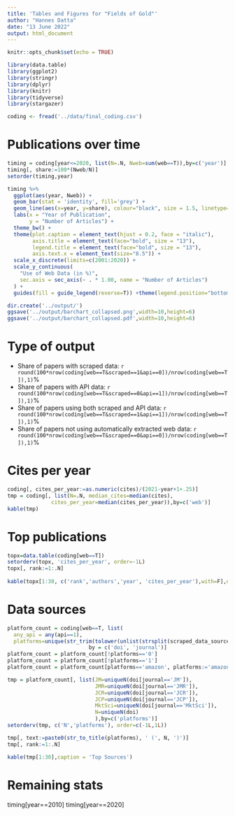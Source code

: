 ```yaml
---
title: 'Tables and Figures for "Fields of Gold"'
author: "Hannes Datta"
date: "13 June 2022"
output: html_document
---
```


```r
knitr::opts_chunk$set(echo = TRUE)

library(data.table)
library(ggplot2)
library(stringr)
library(dplyr)
library(knitr)
library(tidyverse)
library(stargazer)

coding <- fread('../data/final_coding.csv')

```


# Publications over time

```r

timing = coding[year<=2020, list(N=.N, Nweb=sum(web==T)),by=c('year')]
timing[, share:=100*(Nweb/N)]
setorder(timing,year)

timing %>%
  ggplot(aes(year, Nweb)) +
  geom_bar(stat = 'identity', fill='grey') +
  geom_line(aes(x=year, y=share), colour="black", size = 1.5, linetype=1) + 
  labs(x = "Year of Publication",
       y = "Number of Articles") +
  theme_bw() +
  theme(plot.caption = element_text(hjust = 0.2, face = "italic"),
        axis.title = element_text(face="bold", size = "13"),
        legend.title = element_text(face="bold", size = "13"),
        axis.text.x = element_text(size="8.5")) +
  scale_x_discrete(limits=c(2001:2020)) +  
  scale_y_continuous(
    "Use of Web Data (in %)",
    sec.axis = sec_axis(~ . * 1.00, name = "Number of Articles")
  ) + 
  guides(fill = guide_legend(reverse=T)) +theme(legend.position="bottom")

dir.create('../output/')
ggsave('../output/barchart_collapsed.png',width=10,height=6)
ggsave('../output/barchart_collapsed.pdf',width=10,height=6)

```

# Type of output

- Share of papers with scraped data: `r round(100*nrow(coding[web==T&scraped==1&api==0])/nrow(coding[web==T]),1)`%
- Share of papers with API data: `r round(100*nrow(coding[web==T&scraped==0&api==1])/nrow(coding[web==T]),1)`%
- Share of papers using both scraped and API data: `r round(100*nrow(coding[web==T&scraped==1&api==1])/nrow(coding[web==T]),1)`%
- Share of papers not using automatically extracted web data: `r round(100*nrow(coding[web==T&scraped==0&api==0])/nrow(coding[web==T]),1)`%

# Cites per year

```r
coding[, cites_per_year:=as.numeric(cites)/(2021-year+1+.25)]
tmp = coding[, list(N=.N, median_cites=median(cites),
              cites_per_year=median(cites_per_year)),by=c('web')]
kable(tmp)
```

# Top publications

```r
topx=data.table(coding[web==T])
setorderv(topx, 'cites_per_year', order=-1L)
topx[, rank:=1:.N]
     
kable(topx[1:30, c('rank','authors','year', 'cites_per_year'),with=F],digits=1, caption = "Top papers in Marketing using Web Data")

```

# Data sources
```r

platform_count = coding[web==T, list(
  any_api = any(api==1),
  platforms=unique(str_trim(tolower(unlist(strsplit(scraped_data_source,',')))))),
                          by = c('doi', 'journal')]
platform_count = platform_count[!platforms=='0']
platform_count = platform_count[!platforms=='1']
platform_count = platform_count[platforms=='amazon', platforms:='amazon.com']

tmp = platform_count[, list(JM=uniqueN(doi[journal=='JM']),
                            JMR=uniqueN(doi[journal=='JMR']),
                            JCR=uniqueN(doi[journal=='JCR']),
                            JCP=uniqueN(doi[journal=='JCP']),
                            MktSci=uniqueN(doi[journal=='MktSci']),
                            N=uniqueN(doi)
                            ),by=c('platforms')]
setorderv(tmp, c('N','platforms'), order=c(-1L,1L))

tmp[, text:=paste0(str_to_title(platforms), ' (', N, ')')]
tmp[, rank:=1:.N]

kable(tmp[1:30],caption = 'Top Sources')

```

# Remaining stats
timing[year==2010]
timing[year==2020]